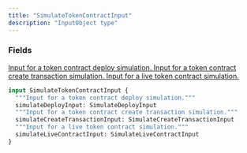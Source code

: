 ```yaml
---
title: "SimulateTokenContractInput"
description: "InputObject type"
---
```


### Fields

<a href="/api-reference/types/simulatedeployinput">
  <ResponseField name="simulateDeployInput" type="SimulateDeployInput">
    Input for a token contract deploy simulation.
  </ResponseField>
</a>

<a href="/api-reference/types/simulatecreatetransactioninput">
  <ResponseField name="simulateCreateTransactionInput" type="SimulateCreateTransactionInput">
    Input for a token contract create transaction simulation.
  </ResponseField>
</a>

<a href="/api-reference/types/simulatelivecontractinput">
  <ResponseField name="simulateLiveContractInput" type="SimulateLiveContractInput">
    Input for a live token contract simulation.
  </ResponseField>
</a>


```graphql SimulateTokenContractInput
input SimulateTokenContractInput {
  """Input for a token contract deploy simulation."""
  simulateDeployInput: SimulateDeployInput
  """Input for a token contract create transaction simulation."""
  simulateCreateTransactionInput: SimulateCreateTransactionInput
  """Input for a live token contract simulation."""
  simulateLiveContractInput: SimulateLiveContractInput
}
```
